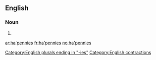 ==English==

===Noun===
{{head|en|plural}}

# {{plural of|ha'penny|lang=en|nocat=1}}

[[Category:English plurals ending in "-ies"]]
[[Category:English contractions]]

[[ar:ha'pennies]]
[[fr:ha'pennies]]
[[no:ha'pennies]]